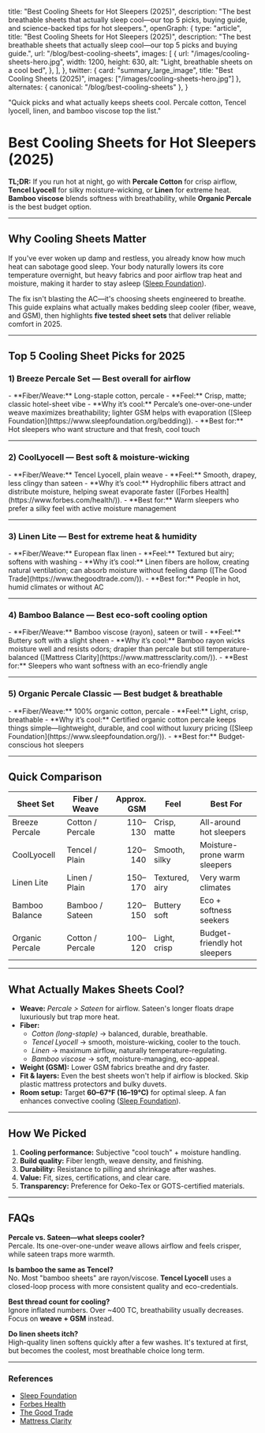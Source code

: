   title: "Best Cooling Sheets for Hot Sleepers (2025)",
  description:
    "The best breathable sheets that actually sleep cool—our top 5 picks, buying guide, and science-backed tips for hot sleepers.",
  openGraph: {
    type: "article",
    title: "Best Cooling Sheets for Hot Sleepers (2025)",
    description:
      "The best breathable sheets that actually sleep cool—our top 5 picks and buying guide.",
    url: "/blog/best-cooling-sheets",
    images: [
      {
        url: "/images/cooling-sheets-hero.jpg",
        width: 1200,
        height: 630,
        alt: "Light, breathable sheets on a cool bed",
      },
    ],
  },
  twitter: { card: "summary_large_image", title: "Best Cooling Sheets (2025)", images: ["/images/cooling-sheets-hero.jpg"] },
  alternates: { canonical: "/blog/best-cooling-sheets" },
}

  "Quick picks and what actually keeps sheets cool. Percale cotton, Tencel lyocell, linen, and bamboo viscose top the list."

# Best Cooling Sheets for Hot Sleepers (2025)

**TL;DR:** If you run hot at night, go with **Percale Cotton** for crisp airflow, **Tencel Lyocell** for silky moisture-wicking, or **Linen** for extreme heat. **Bamboo viscose** blends softness with breathability, while **Organic Percale** is the best budget option.

---

## Why Cooling Sheets Matter

If you've ever woken up damp and restless, you already know how much heat can sabotage good sleep. Your body naturally lowers its core temperature overnight, but heavy fabrics and poor airflow trap heat and moisture, making it harder to stay asleep ([Sleep Foundation](https://www.sleepfoundation.org/)).  

The fix isn't blasting the AC—it's choosing sheets engineered to breathe. This guide explains what actually makes bedding sleep cooler (fiber, weave, and GSM), then highlights **five tested sheet sets** that deliver reliable comfort in 2025.

---

## Top 5 Cooling Sheet Picks for 2025

<h3 id="breeze-percale" className="mt-14 text-2xl font-semibold">
  1) <strong>Breeze Percale Set</strong> — <span className="font-normal italic text-neutral-600">Best overall for airflow</span>
</h3>
- **Fiber/Weave:** Long-staple cotton, percale  
- **Feel:** Crisp, matte; classic hotel-sheet vibe  
- **Why it’s cool:** Percale’s one-over-one-under weave maximizes breathability; lighter GSM helps with evaporation ([Sleep Foundation](https://www.sleepfoundation.org/bedding)).  
- **Best for:** Hot sleepers who want structure and that fresh, cool touch

---

<h3 id="coollyocell" className="mt-14 text-2xl font-semibold">
  2) <strong>CoolLyocell</strong> — <span className="font-normal italic text-neutral-600">Best soft & moisture-wicking</span>
</h3>
- **Fiber/Weave:** Tencel Lyocell, plain weave  
- **Feel:** Smooth, drapey, less clingy than sateen  
- **Why it’s cool:** Hydrophilic fibers attract and distribute moisture, helping sweat evaporate faster ([Forbes Health](https://www.forbes.com/health/)).  
- **Best for:** Warm sleepers who prefer a silky feel with active moisture management

---

<h3 id="linen-lite" className="mt-14 text-2xl font-semibold">
  3) <strong>Linen Lite</strong> — <span className="font-normal italic text-neutral-600">Best for extreme heat & humidity</span>
</h3>
- **Fiber/Weave:** European flax linen  
- **Feel:** Textured but airy; softens with washing  
- **Why it’s cool:** Linen fibers are hollow, creating natural ventilation; can absorb moisture without feeling damp ([The Good Trade](https://www.thegoodtrade.com/)).  
- **Best for:** People in hot, humid climates or without AC

---

<h3 id="bamboo-balance" className="mt-14 text-2xl font-semibold">
  4) <strong>Bamboo Balance</strong> — <span className="font-normal italic text-neutral-600">Best eco-soft cooling option</span>
</h3>
- **Fiber/Weave:** Bamboo viscose (rayon), sateen or twill  
- **Feel:** Buttery soft with a slight sheen  
- **Why it’s cool:** Bamboo rayon wicks moisture well and resists odors; drapier than percale but still temperature-balanced ([Mattress Clarity](https://www.mattressclarity.com/)).  
- **Best for:** Sleepers who want softness with an eco-friendly angle

---

<h3 id="organic-percale-classic" className="mt-14 text-2xl font-semibold">
  5) <strong>Organic Percale Classic</strong> — <span className="font-normal italic text-neutral-600">Best budget & breathable</span>
</h3>
- **Fiber/Weave:** 100% organic cotton, percale  
- **Feel:** Light, crisp, breathable  
- **Why it’s cool:** Certified organic cotton percale keeps things simple—lightweight, durable, and cool without luxury pricing ([Sleep Foundation](https://www.sleepfoundation.org/)).  
- **Best for:** Budget-conscious hot sleepers

---

## Quick Comparison

| Sheet Set            | Fiber / Weave     | Approx. GSM | Feel          | Best For                      |
|----------------------|-------------------|------------:|---------------|-------------------------------|
| Breeze Percale       | Cotton / Percale  | 110–130     | Crisp, matte  | All-around hot sleepers       |
| CoolLyocell          | Tencel / Plain    | 120–140     | Smooth, silky | Moisture-prone warm sleepers  |
| Linen Lite           | Linen / Plain     | 150–170     | Textured, airy| Very warm climates            |
| Bamboo Balance       | Bamboo / Sateen   | 120–150     | Buttery soft  | Eco + softness seekers        |
| Organic Percale      | Cotton / Percale  | 100–120     | Light, crisp  | Budget-friendly hot sleepers  |

---

## What Actually Makes Sheets Cool?

- **Weave:** *Percale > Sateen* for airflow. Sateen's longer floats drape luxuriously but trap more heat.  
- **Fiber:**  
  - *Cotton (long-staple)* → balanced, durable, breathable.  
  - *Tencel Lyocell* → smooth, moisture-wicking, cooler to the touch.  
  - *Linen* → maximum airflow, naturally temperature-regulating.  
  - *Bamboo viscose* → soft, moisture-managing, eco-appeal.  
- **Weight (GSM):** Lower GSM fabrics breathe and dry faster.  
- **Fit & layers:** Even the best sheets won't help if airflow is blocked. Skip plastic mattress protectors and bulky duvets.  
- **Room setup:** Target **60–67°F (16–19°C)** for optimal sleep. A fan enhances convective cooling ([Sleep Foundation](https://www.sleepfoundation.org/bedroom-environment)).

---

## How We Picked

1. **Cooling performance:** Subjective "cool touch" + moisture handling.  
2. **Build quality:** Fiber length, weave density, and finishing.  
3. **Durability:** Resistance to pilling and shrinkage after washes.  
4. **Value:** Fit, sizes, certifications, and clear care.  
5. **Transparency:** Preference for Oeko-Tex or GOTS-certified materials.

---

## FAQs

**Percale vs. Sateen—what sleeps cooler?**  
Percale. Its one-over-one-under weave allows airflow and feels crisper, while sateen traps more warmth.

**Is bamboo the same as Tencel?**  
No. Most "bamboo sheets" are rayon/viscose. **Tencel Lyocell** uses a closed-loop process with more consistent quality and eco-credentials.

**Best thread count for cooling?**  
Ignore inflated numbers. Over ~400 TC, breathability usually decreases. Focus on **weave + GSM** instead.

**Do linen sheets itch?**  
High-quality linen softens quickly after a few washes. It's textured at first, but becomes the coolest, most breathable choice long term.

---

### References
- [Sleep Foundation](https://www.sleepfoundation.org/)  
- [Forbes Health](https://www.forbes.com/health/)  
- [The Good Trade](https://www.thegoodtrade.com/)  
- [Mattress Clarity](https://www.mattressclarity.com/)

<script type="application/ld+json">
{JSON.stringify({
  "@context":"https://schema.org",
  "@type":"ItemList",
  "itemListElement":[
    {"@type":"ListItem","position":1,"url":"/blog/best-cooling-sheets#breeze-percale"},
    {"@type":"ListItem","position":2,"url":"/blog/best-cooling-sheets#coollyocell"},
    {"@type":"ListItem","position":3,"url":"/blog/best-cooling-sheets#linen-lite"},
    {"@type":"ListItem","position":4,"url":"/blog/best-cooling-sheets#bamboo-balance"},
    {"@type":"ListItem","position":5,"url":"/blog/best-cooling-sheets#organic-percale-classic"}
  ]
})}
</script>
